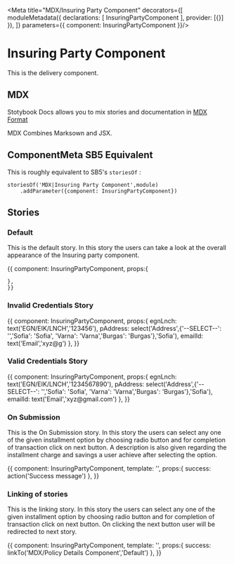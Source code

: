 
<Meta title="MDX/Insuring Party Component" decorators={[
    moduleMetadata({
        declarations: [
            InsuringPartyComponent
        ],
        provider: [{}]
    }),
]} parameters={{
    component: InsuringPartyComponent
}}/>

# Insuring Party Component 

This is the delivery component.

## MDX

Stotybook Docs allows you to mix stories and documentation in 
[MDX Format](https://mdxjs.com/)

MDX Combines Marksown and JSX.

## ComponentMeta SB5 Equivalent

This is roughly equivalent to SB5's `storiesOf` :

```
storiesOf('MDX|Insuring Party Component',module)
    .addParameter({component: InsuringPartyComponent})

```

## Stories

### Default

This is the default story. In this story the users can take a look at the overall
appearance of the Insuring party component.

<Preview>
  <Story name="Default">{{
    component: InsuringPartyComponent,
    props:{
      
    },
    }}    
  </Story>
</Preview>

### Invalid Credentials Story

<Preview>
  <Story name="Invalid Credentials">{{
    component: InsuringPartyComponent,
    props:{
      egnLnch: text('EGN/EIK/LNCH','123456'),
      pAddress: select('Address',{'--SELECT--': '','Sofia': 'Sofia', 'Varna': 'Varna','Burgas': 'Burgas'},'Sofia'),
      emailId: text('Email','xyz@g')
    },
    }}    
  </Story>
</Preview>

### Valid Credentials Story

<Preview>
  <Story name="Valid Credentials">{{
    component: InsuringPartyComponent,
    props:{
      egnLnch: text('EGN/EIK/LNCH','1234567890'),
      pAddress: select('Address',{'--SELECT--': '','Sofia': 'Sofia', 'Varna': 'Varna','Burgas': 'Burgas'},'Sofia'),
      emailId: text('Email','xyz@gmail.com')
    },
    }}    
  </Story>
</Preview>

### On Submission

This is the On Submission story. In this story the users can select any one of the given installment option by choosing radio button 
and for completion of transaction click on next button. A description is also given regarding the installment charge and savings a
user achieve after selecting the option.

<Preview>
  <Story name="On Submission">{{
    component: InsuringPartyComponent,
    template: '<app-insuring-party (OnSubmission)="success($event)"></app-insuring-party>',
    props:{
        success: action('Success message')
    },
    }}    
  </Story>
</Preview>

### Linking of stories

This is the linking story. In this story the users can select any one of the given installment option by choosing radio button 
and for completion of transaction click on next button. On clicking the next button user will be redirected to next story.

<Preview>
  <Story name="Link to next story">{{
    component: InsuringPartyComponent,
    template: '<app-insuring-party (OnSubmission)="success($event)"></app-insuring-party>',
    props:{
        success: linkTo('MDX/Policy Details Component','Default')
    },
    }}    
  </Story>
</Preview>